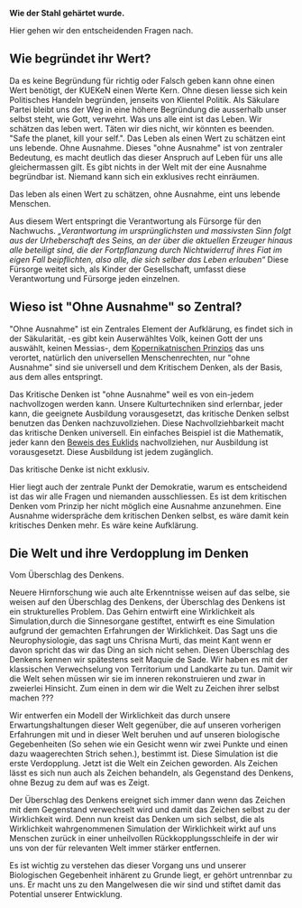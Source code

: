 '''Wie der Stahl gehärtet wurde.'''

Hier gehen wir den entscheidenden Fragen nach.

== Wie begründet ihr Wert? ==

Da es keine Begründung für richtig oder Falsch geben kann ohne einen Wert benötigt, der KUEKeN einen Werte Kern. Ohne diesen liesse sich kein Politisches Handeln begründen, jenseits von Klientel Politik. Als Säkulare Partei bleibt uns der Weg in eine höhere Begründung die ausserhalb unser selbst steht, wie Gott, verwehrt. Was uns alle eint ist das Leben. Wir schätzen das leben wert. Täten wir dies nicht, wir könnten es beenden. "Safe the planet, kill your self.". Das Leben als einen Wert zu schätzen eint uns lebende. Ohne Ausnahme. Dieses "ohne Ausnahme" ist von zentraler Bedeutung, es macht deutlich das dieser Anspruch auf Leben für uns alle gleichermassen gilt. Es gibt nichts in der Welt mit der eine Ausnahme begründbar ist. Niemand kann sich ein exklusives recht einräumen.

Das leben als einen Wert zu schätzen, ohne Ausnahme, eint uns lebende Menschen. 

Aus diesem Wert entspringt die Verantwortung als Fürsorge für den Nachwuchs. ''„Verantwortung im ursprünglichsten und massivsten Sinn folgt aus der Urheberschaft des Seins, an der über die aktuellen Erzeuger hinaus alle beteiligt sind, die der Fortpflanzung durch Nichtwiderruf ihres Fiat im eigen Fall beipflichten, also alle, die sich selber das Leben erlauben“'' Diese Fürsorge weitet sich, als Kinder der Gesellschaft, umfasst diese Verantwortung und Fürsorge jeden einzelnen.

== Wieso ist "Ohne Ausnahme" so Zentral? ==

"Ohne Ausnahme" ist ein Zentrales Element der Aufklärung, es findet sich in der Säkularität,  -es gibt kein Auserwähltes Volk, keinen Gott der uns auswählt, keinen Messias-, dem [https://de.wikipedia.org/wiki/Kopernikanisches_Prinzip Kopernikatnischen Prinzips] das uns verortet, natürlich den universellen Menschenrechten, nur "ohne Ausnahme" sind sie universell und dem Kritischem Denken, als der Basis, aus dem alles entspringt.

Das Kritische Denken ist "ohne Ausnahme" weil es von ein-jedem nachvollzogen werden kann. Unsere Kulturtechniken sind erlernbar, jeder kann, die geeignete Ausbildung vorausgesetzt, das kritische Denken selbst benutzen das Denken nachzuvollziehen. Diese Nachvollziehbarkeit macht das kritische Denken universell. Ein einfaches Beispiel ist die Mathematik, jeder kann den [https://de.wikipedia.org/wiki/Beweis_der_Irrationalit%C3%A4t_der_Wurzel_aus_2_bei_Euklid Beweis des Euklids] nachvollziehen, nur Ausbildung ist vorausgesetzt. Diese Ausbildung ist jedem zugänglich. 

Das kritische Denke ist nicht exklusiv.

Hier liegt auch der zentrale Punkt der Demokratie, warum es entscheidend ist das wir alle Fragen und niemanden ausschliessen. Es ist dem kritischen Denken vom Prinzip her nicht möglich eine Ausnahme anzunehmen. Eine Ausnahme widerspräche dem kritischen Denken selbst, es wäre damit kein kritisches Denken mehr.  Es wäre keine Aufklärung.


== Die Welt und ihre Verdopplung im Denken ==

Vom Überschlag des Denkens.

Neuere Hirnforschung wie auch alte Erkenntnisse weisen auf das selbe, sie weisen auf den Überschlag des Denkens, der Überschlag des Denkens ist ein strukturelles Problem. Das Gehirn entwirft eine Wirklichkeit als Simulation,durch die Sinnesorgane gestiftet, entwirft es eine Simulation aufgrund der gemachten Erfahrungen der Wirklichkeit. Das Sagt uns die Neurophysiologie, das sagt uns Chrisna Murti, das meint Kant wenn er davon spricht das wir das Ding an sich nicht sehen.
Diesen Überschlag des Denkens kennen wir spätestens seit Maquie de Sade.
Wir haben es mit der klassischen Verwechselung von Territorium und Landkarte zu tun. Damit wir die Welt sehen müssen wir sie im inneren rekonstruieren und zwar in zweierlei Hinsicht. Zum einen in dem wir die Welt zu Zeichen ihrer selbst machen ???

Wir entwerfen ein Modell der Wirklichkeit das durch unsere Erwartungshaltungen dieser Welt gegenüber, die auf unseren vorherigen Erfahrungen mit und in dieser Welt beruhen und auf unseren biologische Gegebenheiten (So sehen wie ein Gesicht wenn wir zwei Punkte und einen dazu waagerechten Strich sehen.), bestimmt ist.
Diese Simulation ist die erste Verdopplung. Jetzt ist die Welt ein Zeichen geworden. Als Zeichen lässt es sich nun auch als Zeichen behandeln, als Gegenstand des Denkens, ohne Bezug zu dem auf was es Zeigt.

Der Überschlag des Denkens ereignet sich immer dann wenn das Zeichen mit dem Gegenstand verwechselt wird und damit das Zeichen selbst zu der Wirklichkeit wird.
Denn nun kreist das Denken um sich selbst, die als Wirklichkeit wahrgenommenen Simulation der Wirklichkeit wirkt auf uns Menschen zurück in einer unheilvollen Rückkopplungsschleife in der wir uns von der für relevanten Welt immer stärker entfernen.

Es ist wichtig zu verstehen das dieser Vorgang uns und unserer Biologischen Gegebenheit inhärent zu Grunde liegt, er gehört untrennbar zu uns. Er macht uns zu den Mangelwesen die wir sind und stiftet damit das Potential unserer Entwicklung.